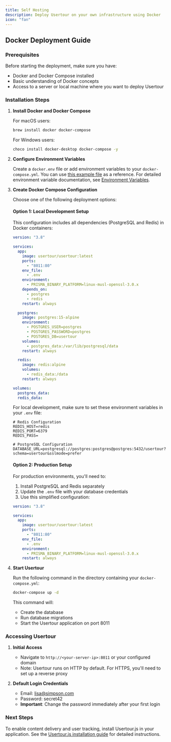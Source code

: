 ```yaml
---
title: Self Hosting
description: Deploy Usertour on your own infrastructure using Docker
icon: "fan"
---
```


## Docker Deployment Guide

### Prerequisites

Before starting the deployment, make sure you have:

* Docker and Docker Compose installed
* Basic understanding of Docker concepts
* Access to a server or local machine where you want to deploy Usertour

### Installation Steps

1. **Install Docker and Docker Compose**

   For macOS users:
   ```bash
   brew install docker docker-compose
   ```

   For Windows users:
   ```bash
   choco install docker-desktop docker-compose -y
   ```

2. **Configure Environment Variables**

   Create a `docker.env` file or add environment variables to your `docker-compose.yml`. You can use [this example file](https://github.com/usertour/usertour/blob/main/.env.example) as a reference. For detailed environment variable documentation, see [Environment Variables](/open-source/env).

3. **Create Docker Compose Configuration**

   Choose one of the following deployment options:

   #### Option 1: Local Development Setup
   This configuration includes all dependencies (PostgreSQL and Redis) in Docker containers:

   ```yaml
   version: "3.8"

   services:
     app:
       image: usertour/usertour:latest
       ports:
         - "8011:80"
       env_file:
         - .env
       environment:
         - PRISMA_BINARY_PLATFORM=linux-musl-openssl-3.0.x
       depends_on:
         - postgres
         - redis
       restart: always

     postgres:
       image: postgres:15-alpine
       environment:
         - POSTGRES_USER=postgres
         - POSTGRES_PASSWORD=postgres
         - POSTGRES_DB=usertour
       volumes:
         - postgres_data:/var/lib/postgresql/data
       restart: always

     redis:
       image: redis:alpine
       volumes:
         - redis_data:/data
       restart: always

   volumes:
     postgres_data:
     redis_data:
   ```

   For local development, make sure to set these environment variables in your `.env` file:

   ```env
   # Redis Configuration
   REDIS_HOST=redis
   REDIS_PORT=6379
   REDIS_PASS=

   # PostgreSQL Configuration
   DATABASE_URL=postgresql://postgres:postgres@postgres:5432/usertour?schema=usertour&sslmode=prefer
   ```

   #### Option 2: Production Setup
   For production environments, you'll need to:
   1. Install PostgreSQL and Redis separately
   2. Update the `.env` file with your database credentials
   3. Use this simplified configuration:

   ```yaml
   version: "3.8"

   services:
     app:
       image: usertour/usertour:latest
       ports:
         - "8011:80"
       env_file:
         - .env
       environment:
         - PRISMA_BINARY_PLATFORM=linux-musl-openssl-3.0.x
       restart: always
   ```

4. **Start Usertour**

   Run the following command in the directory containing your `docker-compose.yml`:

   ```bash
   docker-compose up -d
   ```

   This command will:
   * Create the database
   * Run database migrations
   * Start the Usertour application on port 8011

### Accessing Usertour

1. **Initial Access**
   * Navigate to `http://<your-server-ip>:8011` or your configured domain
   * Note: Usertour runs on HTTP by default. For HTTPS, you'll need to set up a reverse proxy

2. **Default Login Credentials**
   * Email: lisa@simpson.com
   * Password: secret42
   * **Important**: Change the password immediately after your first login

### Next Steps

To enable content delivery and user tracking, install Usertour.js in your application. See the [Usertour.js installation guide](/open-source/usertourjs) for detailed instructions.